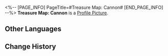 <%-- [PAGE_INFO]
PageTitle=#Treasure Map: Cannon#
[END_PAGE_INFO] --%>
{{Item Infobox
|id          = 140216
|image       = Item Treasure Map- Cannon.png
|type        = Mission Item
|invCategory = Missions
|rarity      = 3
|effect      = 
|description = A treasure map revealing the location of the exhibit "Cannon."
}}
'''Treasure Map: Cannon''' is a [[Profile Picture]].

==Other Languages==
{{Other Languages
|en   = Treasure Map: Cannon
|zhs  = 藏宝图：加农火炮
|zht  = 藏寶圖：加農火炮
|ja   = 宝の地図：キャノン砲
|ko   = 보물 지도: 캐논 화포
|es   = Mapa del tesoro: Cañón
|fr   = Carte au trésor : Canon
|ru   = Карта сокровищ для пушки
|th   = แผนที่สมบัติ: ปืนใหญ่
|vi   = Bản Đồ Kho Báu: Đại Bác
|de   = Schatzkarte: Kanone
|id   = Peta Harta Karun: Meriam
|pt   = Mapa do Tesouro: Canhão
}}

==Change History==
{{Change History|1.1}}